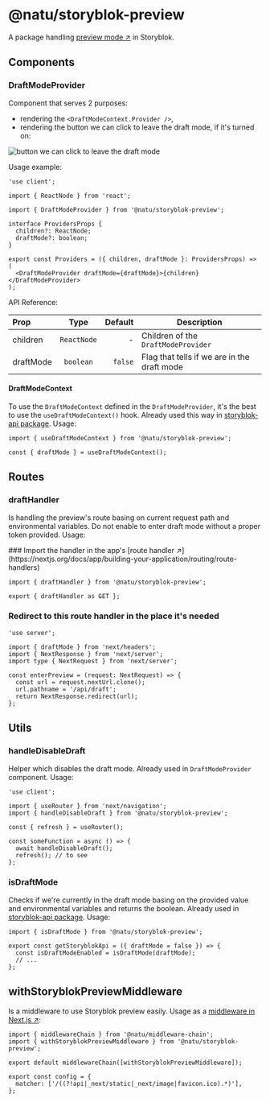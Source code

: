 
# @natu/storyblok-preview

A package handling [preview mode ↗](https://www.storyblok.com/tp/create-a-preview-environment-for-your-next-js-website) in Storyblok.

## Components

### DraftModeProvider

Component that serves 2 purposes:

- rendering the `<DraftModeContext.Provider />`,
- rendering the button we can click to leave the draft mode, if it's turned on:

![button we can click to leave the draft mode](https://a.storyblok.com/f/218794/2414x632/c583db15c5/screenshot-2024-02-12-at-16-52-02.png)

Usage example:

```tsx filename="Providers.tsx" {5,13}
'use client';

import { ReactNode } from 'react';

import { DraftModeProvider } from '@natu/storyblok-preview';

interface ProvidersProps {
  children?: ReactNode;
  draftMode?: boolean;
}

export const Providers = ({ children, draftMode }: ProvidersProps) => (
  <DraftModeProvider draftMode={draftMode}>{children}</DraftModeProvider>
);
```

API Reference:

| Prop      |    Type     | Default | Description                                 |
| :-------- | :---------: | ------: | ------------------------------------------- |
| children  | `ReactNode` |       - | Children of the `DraftModeProvider`         |
| draftMode |  `boolean`  | `false` | Flag that tells if we are in the draft mode |

#### DraftModeContext

To use the `DraftModeContext` defined in the `DraftModeProvider`, it's the best to use the `useDraftModeContext()` hook.
Already used this way in [storyblok-api package](/packages/storyblok/storyblok-api). Usage:

```tsx
import { useDraftModeContext } from '@natu/storyblok-preview';

const { draftMode } = useDraftModeContext();
```

## Routes

### draftHandler

Is handling the preview's route basing on current request path and environmental variables.
Do not enable to enter draft mode without a proper token provided. Usage:

<Steps>
  ### Import the handler in the app's [route handler ↗](https://nextjs.org/docs/app/building-your-application/routing/route-handlers)

```tsx filename="/api/draft.ts"
import { draftHandler } from '@natu/storyblok-preview';

export { draftHandler as GET };
```

### Redirect to this route handler in the place it's needed

```tsx filename="withStoryblokPreviewMiddleware.ts" {9-10}
'use server';

import { draftMode } from 'next/headers';
import { NextResponse } from 'next/server';
import type { NextRequest } from 'next/server';

const enterPreview = (request: NextRequest) => {
  const url = request.nextUrl.clone();
  url.pathname = '/api/draft';
  return NextResponse.redirect(url);
};
```

</Steps>

## Utils

### handleDisableDraft

Helper which disables the draft mode. Already used in `DraftModeProvider` component. Usage:

```tsx {4} /handleDisableDraft()/
'use client';

import { useRouter } from 'next/navigation';
import { handleDisableDraft } from '@natu/storyblok-preview';

const { refresh } = useRouter();

const someFunction = async () => {
  await handleDisableDraft();
  refresh(); // to see
};
```

### isDraftMode

Checks if we're currently in the draft mode basing on the provided value and environmental variables
and returns the boolean. Already used in [storyblok-api package](/packages/storyblok/storyblok-api). Usage:

```tsx {1} /isDraftMode(draftMode)/
import { isDraftMode } from '@natu/storyblok-preview';

export const getStoryblokApi = ({ draftMode = false }) => {
  const isDraftModeEnabled = isDraftMode(draftMode);
  // ...
};
```

## withStoryblokPreviewMiddleware

Is a middleware to use Storyblok preview easily.
Usage as a [middleware in Next.js ↗](https://nextjs.org/docs/app/building-your-application/routing/middleware#convention):

```tsx filename="middleware.ts" /withStoryblokPreviewMiddleware/
import { middlewareChain } from '@natu/middleware-chain';
import { withStoryblokPreviewMiddleware } from '@natu/storyblok-preview';

export default middlewareChain([withStoryblokPreviewMiddleware]);

export const config = {
  matcher: ['/((?!api|_next/static|_next/image|favicon.ico).*)'],
};
```
